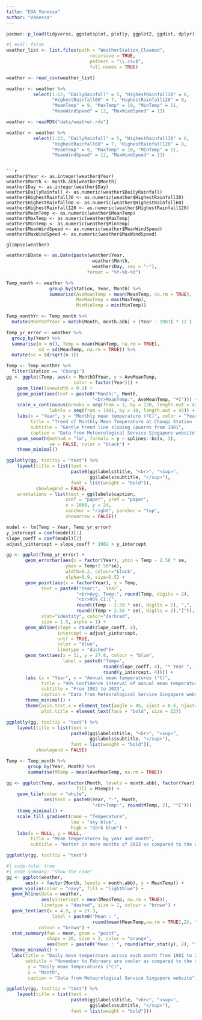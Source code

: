 ```yaml
---
title: "EDA_Vanessa"
author: "Vanessa"
---
```


```r
pacman::p_load(tidyverse, ggstatsplot, plotly, ggplot2, ggdist, dplyr)
```

```r
#| eval: false
weather_list <- list.files(path = "WeatherStation_Cleaned",
                               recursive = TRUE,
                               pattern = "\\.csv$",
                               full.names = TRUE)

weather <- read_csv(weather_list)

weather <- weather %>% 
          select(1:13, "DailyRainfall" = 5, "HighestRainfall30" = 6,
                 "HighestRainfall60" = 7, "HighestRainfall120" = 8,
                 "MeanTemp" = 9, "MaxTemp" = 10, "MinTemp" = 11,
                 "MeanWindSpeed" = 12, "MaxWindSpeed" = 13)

```

```r
weather <- readRDS("data/weather.rds")

weather <- weather %>% 
          select(1:13, "DailyRainfall" = 5, "HighestRainfall30" = 6,
                 "HighestRainfall60" = 7, "HighestRainfall120" = 8,
                 "MeanTemp" = 9, "MaxTemp" = 10, "MinTemp" = 11,
                 "MeanWindSpeed" = 12, "MaxWindSpeed" = 13)
```

```

```r
weather$Year <- as.integer(weather$Year)
weather$Month <- month.abb[weather$Month]
weather$Day <- as.integer(weather$Day)
weather$DailyRainfall <- as.numeric(weather$DailyRainfall)
weather$HighestRainfall30 <- as.numeric(weather$HighestRainfall30)
weather$HighestRainfall60 <- as.numeric(weather$HighestRainfall60)
weather$HighestRainfall120 <- as.numeric(weather$HighestRainfall120)
weather$MeanTemp <- as.numeric(weather$MeanTemp)
weather$MaxTemp <- as.numeric(weather$MaxTemp)
weather$MinTemp <- as.numeric(weather$MinTemp)
weather$MeanWindSpeed <- as.numeric(weather$MeanWindSpeed)
weather$MaxWindSpeed <- as.numeric(weather$MaxWindSpeed)

glimpse(weather)

```

```r
weather$DDate <- as.Date(paste(weather$Year, 
                                weather$Month, 
                                weather$Day, sep = "-"), 
                              format = "%Y-%b-%d")

Temp_month <- weather %>% 
                group_by(Station, Year, Month) %>% 
                summarise(AveMeanTemp = mean(MeanTemp, na.rm = TRUE),
                          MaxMaxTemp = max(MaxTemp),
                          MinMinTemp = min(MinTemp))

Temp_monthYr <- Temp_month %>% 
  mutate(MonthOfYear = match(Month, month.abb) + (Year - 1981) * 12 ) 

Temp_yr_error <- weather %>%
  group_by(Year) %>%
  summarise(n = n(), Temp = mean(MeanTemp, na.rm = TRUE), 
            sd = sd(MeanTemp, na.rm = TRUE)) %>%
  mutate(se = sd/sqrt(n-1))

```

```r

Temp <- Temp_monthYr %>% 
  filter(Station == 'Changi')
gg <- ggplot(Temp, aes(x = MonthOfYear, y = AveMeanTemp, 
                         color = factor(Year))) +
    geom_line(linewidth = 0.1) +
    geom_point(aes(text = paste0("Month:", Month, 
                                "<br>MeanTemp:", AveMeanTemp, "ºC"))) +
    scale_x_continuous(breaks = seq(from = 1, by = 120, length.out = 42),
                labels = seq(from = 1981, by = 10, length.out = 42)) +
    labs(x = "Year", y = "Monthly mean temperature (ºC)", color = "Year",
         title = "Trend of Monthly Mean Temperature at Changi Station from 1981 to 2023", 
         subtitle = "Gentle trend line sloping upwards from 1981",
         caption = "Data from Meteorological Service Singapore website") +
    geom_smooth(method = "lm", formula = y ~ splines::bs(x, 3), 
                se = FALSE, color = "black") +
    theme_minimal() 

ggplotly(gg, tooltip = "text") %>%
    layout(title = list(text = 
                        paste0(gg$labels$title, "<br>", "<sup>", 
                               gg$labels$subtitle, "</sup>"),
                        font = list(weight = "bold")),
           showlegend = FALSE,
    annotations = list(text = gg$labels$caption,
                      xref = "paper", yref = "paper",
                      x = 1000, y = 24,
                      xanchor = "right", yanchor = "top",
                      showarrow = FALSE)) 

```

```r
model <- lm(Temp ~ Year, Temp_yr_error)
y_intercept = coef(model)[1] 
slope_coeff = coef(model)[2]
adjust_yintercept = slope_coeff * 1982 + y_intercept

gg <- ggplot(Temp_yr_error) +
       geom_errorbar(aes(x = factor(Year), ymin = Temp - 2.58 * se, 
                      ymax = Temp+2.58*se), 
                      width=0.2, colour="black", 
                      alpha=0.9, size=0.5) +
       geom_point(aes(x = factor(Year), y = Temp, 
             text = paste0("Year:", `Year`, 
                          "<br>Avg. Temp:", round(Temp, digits = 2),
                          "<br>95% CI:[", 
                          round((Temp - 2.58 * se), digits = 2), ",",
                          round((Temp + 2.58 * se), digits = 2),"]")),
             stat="identity", color="darkred", 
             size = 1.5, alpha = 1) +
       geom_abline(slope = round(slope_coeff, 4), 
                   intercept = adjust_yintercept,
                   untf = TRUE,
                   color = "blue",
                   linetype = "dashed")+
       geom_text(aes(x = 11, y = 27.8, colour = "blue",
                     label = paste0("Temp=", 
                                    round(slope_coeff, 4), "* Year ",
                                    round(y_intercept, 4)))) +
       labs (x = "Year", y = "Annual mean temperatures (°C)",
             title = "99% Confidence interval of annual mean temperatures by year",
             subtitle = "From 1982 to 2023",
             caption = "Data from Meteorological Service Singapore website") +
       theme_minimal() + 
       theme(axis.text.x = element_text(angle = 45, vjust = 0.5, hjust=1),
             plot.title = element_text(face = "bold", size = 12))

ggplotly(gg, tooltip = "text") %>%
    layout(title = list(text = 
                        paste0(gg$labels$title, "<br>", "<sup>", 
                               gg$labels$subtitle, "</sup>"),
                        font = list(weight = "bold")),
           showlegend = FALSE)
```

```r
Temp <- Temp_month %>% 
        group_by(Year, Month) %>% 
        summarise(MTemp = mean(AveMeanTemp, na.rm = TRUE))

gg <- ggplot(Temp, aes(factor(Month, levels = month.abb), factor(Year), 
                          fill = MTemp)) + 
    geom_tile(color = "white",
              aes(text = paste0(Year, "-", Month,
                                "<br>Temp:", round(MTemp, 2), "°C"))) + 
    theme_minimal() + 
    scale_fill_gradient(name = "Temperature",
                        low = "sky blue", 
                        high = "dark blue") +
    labs(x = NULL, y = NULL, 
         title = "Mean temperatures by year and month",
         subtitle = "Hotter in more months of 2023 as compared to the other years")

ggplotly(gg, tooltip = "text")

```

```r
#| code-fold: true 
#| code-summary: "Show the code" 
gg <- ggplot(weather, 
       aes(x = factor(Month, levels = month.abb), y = MeanTemp)) +
  geom_violin(color = "navy", fill = "lightblue") +
  geom_hline(data = weather, 
             aes(yintercept = mean(MeanTemp, na.rm = TRUE)),
             linetype = "dashed", size = 1, colour = "brown") +
  geom_text(aes(x = 4.5, y = 27.3, 
                 label = paste0("Mean : ", 
                                round(mean(MeanTemp,na.rm = TRUE),2), "°C")), 
            colour = "brown") +
  stat_summary(fun = mean, geom = "point", 
               shape = 20, size = 3, color = "orange",
               aes(text = paste0("Mean : ", round(after_stat(y), 2), "°C"))) +
  theme_minimal() +
  labs(title = "Daily mean temperature across each month from 1981 to 2023",
       subtitle = "November to February are cooler as compared to the rest of the year",
        y = "Daily mean Temperatures (°C)",
        x = "Month",
        caption = "Data from Meteorological Service Singapore website")

ggplotly(gg, tooltip = "text") %>%
    layout(title = list(text =
                        paste0(gg$labels$title, "<br>", "<sup>",
                               gg$labels$subtitle, "</sup>"),
                        font = list(weight = "bold")))
```
